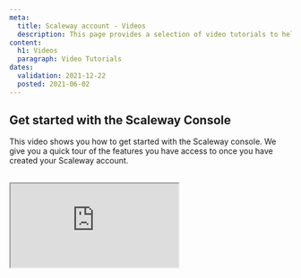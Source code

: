 ```yaml
---
meta:
  title: Scaleway account - Videos
  description: This page provides a selection of video tutorials to help you get started with the Scaleway console.
content:
  h1: Videos
  paragraph: Video Tutorials
dates:
  validation: 2021-12-22
  posted: 2021-06-02
---
```


## Get started with the Scaleway Console

This video shows you how to get started with the Scaleway console. We give you a quick tour of the features you have access to once you have created your Scaleway account.

<br />  
<Iframe src="https://www.youtube.com/embed/bKm9SKO5fYk" title="YouTube video player" />
